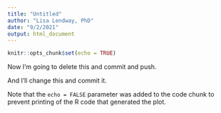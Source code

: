 ```yaml
---
title: "Untitled"
author: "Lisa Lendway, PhD"
date: "9/2/2021"
output: html_document
---
```


```r
knitr::opts_chunk$set(echo = TRUE)
```

Now I'm going to delete this and commit and push. 

And I'll change this and commit it.


Note that the `echo = FALSE` parameter was added to the code chunk to prevent printing of the R code that generated the plot.
